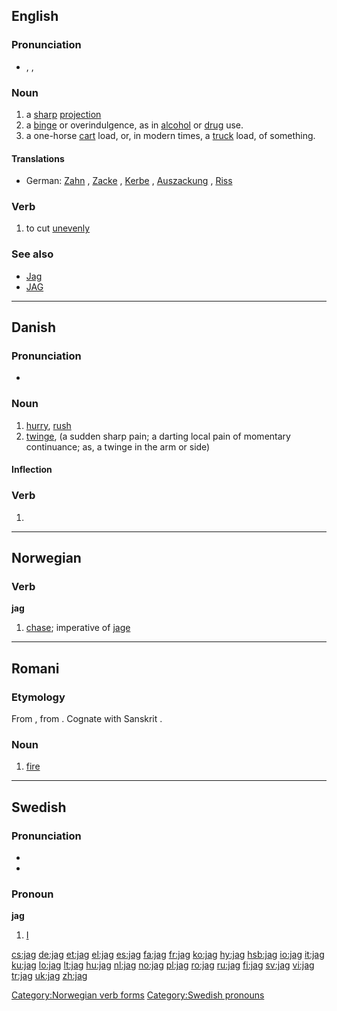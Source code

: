 {{also|Jag|JAG}}
==English==

===Pronunciation===
* {{enPR|jăg}}, {{IPA|/ʤæɡ/}}, {{SAMPA|/dZ{g/}}
*: {{rhymes|æɡ}}

===Noun===
{{en-noun}}

# a [[sharp]] [[projection]]
# a [[binge]] or overindulgence, as in [[alcohol]] or [[drug]] use.
# a one-horse [[cart]] load, or, in modern times, a [[truck]] load, of something.

====Translations====
* German: [[Zahn]] {{m}}, [[Zacke]] {{f}}, [[Kerbe]] {{f}}, [[Auszackung]] {{f}}, [[Riss]] {{m}}

===Verb===
{{en-verb|jags|jagging|jagged}}

# to cut [[unevenly]]

===See also===
* [[Jag]]
* [[JAG]]

----

==Danish==

===Pronunciation===
* {{IPA|/laːg/|[læjˀ]|lang=da}}

===Noun===
{{da-noun|et}}

# [[hurry]], [[rush]]
# [[twinge]], (a sudden sharp pain; a darting local pain of momentary continuance; as, a twinge in the arm or side)

====Inflection====
{{da-noun-infl|et}}

===Verb===
{{infl|da|verb form}}

# {{form of|imperative|jage|lang=Danish}}

----

==Norwegian==

===Verb===
'''jag'''

# [[chase]]; imperative of [[jage]]

[[Category:Norwegian verb forms]]

----

==Romani==

===Etymology===
From {{proto|Indo-Iranian|Hagni-|lang=rom}}, from {{proto|Indo-European|h₁ngʷni-|lang=rom}}. Cognate with Sanskrit {{term|sc=Deva|अग्नि|tr=agní|lang=sa}}.

===Noun===
{{rom-noun|jag|f||a}}

# [[fire]]

----

==Swedish==

===Pronunciation===
* {{audio|Sv-jag.ogg|audio}}
* {{IPA|/ˈjɑːg/|lang=sv}}

===Pronoun===
'''jag'''

# [[I]]

[[Category:Swedish pronouns]]

[[cs:jag]]
[[de:jag]]
[[et:jag]]
[[el:jag]]
[[es:jag]]
[[fa:jag]]
[[fr:jag]]
[[ko:jag]]
[[hy:jag]]
[[hsb:jag]]
[[io:jag]]
[[it:jag]]
[[ku:jag]]
[[lo:jag]]
[[lt:jag]]
[[hu:jag]]
[[nl:jag]]
[[no:jag]]
[[pl:jag]]
[[ro:jag]]
[[ru:jag]]
[[fi:jag]]
[[sv:jag]]
[[vi:jag]]
[[tr:jag]]
[[uk:jag]]
[[zh:jag]]